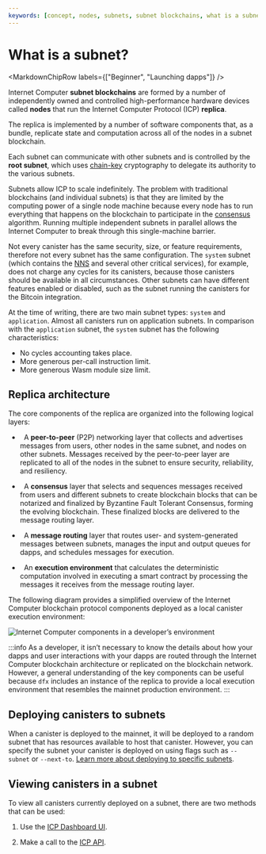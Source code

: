 ```yaml
---
keywords: [concept, nodes, subnets, subnet blockchains, what is a subnet, types of subnets, how does a subnet work]
---
```



# What is a subnet?

<MarkdownChipRow labels={["Beginner", "Launching dapps"]} />

Internet Computer **subnet blockchains** are formed by a number of independently owned and controlled high-performance hardware devices called **nodes** that run the Internet Computer Protocol (ICP) **replica**.

The replica is implemented by a number of software components that, as a bundle, replicate state and computation across all of the nodes in a subnet blockchain.

Each subnet can communicate with other subnets and is controlled by the **root subnet**, which uses [chain-key](/docs/current/developer-education/glossary#c) cryptography to delegate its authority to the various subnets.

Subnets allow ICP to scale indefinitely. The problem with traditional blockchains (and individual subnets) is that they are limited by the computing power of a single node machine because every node has to run everything that happens on the blockchain to participate in the [consensus](/docs/current/developer-education/glossary#c) algorithm. Running multiple independent subnets in parallel allows the Internet Computer to break through this single-machine barrier.

Not every canister has the same security, size, or feature requirements, therefore not every subnet has the same configuration. The `system` subnet (which contains the [NNS](/docs/current/developer-education/glossary#n) and several other critical services), for example, does not charge any cycles for its canisters, because those canisters should be available in all circumstances. Other subnets can have different features enabled or disabled, such as the subnet running the canisters for the Bitcoin integration.

At the time of writing, there are two main subnet types: `system` and `application`. Almost all canisters run on application subnets. In comparison with the `application` subnet, the `system` subnet has the following characteristics:
- No cycles accounting takes place.
- More generous per-call instruction limit.
- More generous Wasm module size limit.

## Replica architecture

The core components of the replica are organized into the following logical layers:

-   A **peer-to-peer** (P2P) networking layer that collects and advertises messages from users, other nodes in the same subnet, and nodes on other subnets. Messages received by the peer-to-peer layer are replicated to all of the nodes in the subnet to ensure security, reliability, and resiliency.

-   A **consensus** layer that selects and sequences messages received from users and different subnets to create blockchain blocks that can be notarized and finalized by Byzantine Fault Tolerant Consensus, forming the evolving blockchain. These finalized blocks are delivered to the message routing layer.

-   A **message routing** layer that routes user- and system-generated messages between subnets, manages the input and output queues for dapps, and schedules messages for execution.

-   An **execution environment** that calculates the deterministic computation involved in executing a smart contract by processing the messages it receives from the message routing layer.

The following diagram provides a simplified overview of the Internet Computer blockchain protocol components deployed as a local canister execution environment:

![Internet Computer components in a developer’s environment](_attachments/SDK-protocol-local-overview.svg)

:::info
As a developer, it isn’t necessary to know the details about how your dapps and user interactions with your dapps are routed through the Internet Computer blockchain architecture or replicated on the blockchain network. However, a general understanding of the key components can be useful because `dfx` includes an instance of the replica to provide a local execution environment that resembles the mainnet production environment.
:::

## Deploying canisters to subnets

When a canister is deployed to the mainnet, it will be deployed to a random subnet that has resources available to host that canister. However, you can specify the subnet your canister is deployed on using flags such as `--subnet` or `--next-to`. [Learn more about deploying to specific subnets](subnet-types.mdx).

## Viewing canisters in a subnet

To view all <GlossaryTooltip>canisters</GlossaryTooltip> currently deployed on a subnet, there are two methods that can be used:

1. Use the [ICP Dashboard UI](https://dashboard.internetcomputer.org/canisters?s=25&subnet=tdb26-jop6k-aogll-7ltgs-eruif-6kk7m-qpktf-gdiqx-mxtrf-vb5e6-eqe).

2. Make a call to the [ICP API](https://ic-api.internetcomputer.org/api/v3/swagger).